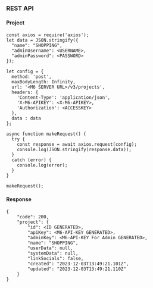

### REST API



#### Project

```
const axios = require('axios');
let data = JSON.stringify({
  "name": "SHOPPING",
  "adminUsername": <USERNAME>,
  "adminPassword": <PASSWORD>
});

let config = {
  method: 'post',
  maxBodyLength: Infinity,
  url: '<M6 SERVER URL>/v3/projects',
  headers: { 
    'Content-Type': 'application/json',
    'X-M6-APIKEY': <X-M6-APIKEY>, 
    'Authorization': <ACCESSKEY>
  },
  data : data
};

async function makeRequest() {
  try {
    const response = await axios.request(config);
    console.log(JSON.stringify(response.data));
  }
  catch (error) {
    console.log(error);
  }
}

makeRequest();

```


#### Response
```
{
    "code": 200,
    "project": {
        "id": <ID GENERATED>,
        "apiKey": <M6-API-KEY GENERATED>,
        "adminKey": <M6-API-KEY For Admin GENERATED>,
        "name": "SHOPPING",
        "userData": null,
        "systemData": null,
        "linkSocials": false,
        "created": "2023-12-03T13:49:21.101Z",
        "updated": "2023-12-03T13:49:21.110Z"
    }
}

```



